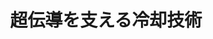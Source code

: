 ﻿---
title: "超伝導を支える冷却技術"
category: "工学院"
vol: 51
interviewee: "岡村 哲至 "
url: ""
tags: []
pdf: "51-3.pdf"
career: ""
preface: "岡村では、冷却によって超伝導マグネットの性能を向上させる研究を行っている。岡村先生は、冷媒の超流動ヘリウムが持つ特性をうまく冷却に活用する方法を考え出した。"
---
